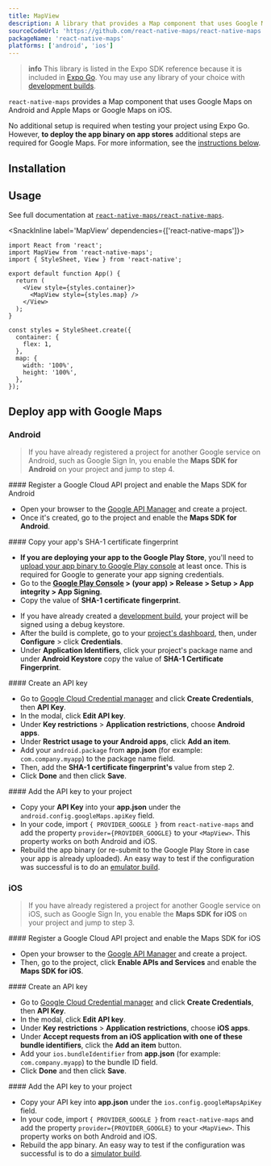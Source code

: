 ```yaml
---
title: MapView
description: A library that provides a Map component that uses Google Maps on Android and Apple Maps or Google Maps on iOS.
sourceCodeUrl: 'https://github.com/react-native-maps/react-native-maps'
packageName: 'react-native-maps'
platforms: ['android', 'ios']
---
```



> **info** This library is listed in the Expo SDK reference because it is included in [Expo Go](https://expo.dev/go). You may use any library of your choice with [development builds](/develop/development-builds/introduction/).

`react-native-maps` provides a Map component that uses Google Maps on Android and Apple Maps or Google Maps on iOS.

No additional setup is required when testing your project using Expo Go. However, **to deploy the app binary on app stores** additional steps are required for Google Maps. For more information, see the [instructions below](#deploy-app-with-google-maps).

## Installation

<APIInstallSection href="https://github.com/react-native-maps/react-native-maps/blob/master/docs/installation.md" />

## Usage

See full documentation at [`react-native-maps/react-native-maps`](https://github.com/react-native-maps/react-native-maps).

<SnackInline label='MapView' dependencies={['react-native-maps']}>

```tsx
import React from 'react';
import MapView from 'react-native-maps';
import { StyleSheet, View } from 'react-native';

export default function App() {
  return (
    <View style={styles.container}>
      <MapView style={styles.map} />
    </View>
  );
}

const styles = StyleSheet.create({
  container: {
    flex: 1,
  },
  map: {
    width: '100%',
    height: '100%',
  },
});
```

</SnackInline>

## Deploy app with Google Maps

### Android

> If you have already registered a project for another Google service on Android, such as Google Sign In, you enable the **Maps SDK for Android** on your project and jump to step 4.

<Step label="1">
#### Register a Google Cloud API project and enable the Maps SDK for Android

- Open your browser to the [Google API Manager](https://console.developers.google.com/apis) and create a project.
- Once it's created, go to the project and enable the **Maps SDK for Android**.

</Step>

<Step label="2">
#### Copy your app's SHA-1 certificate fingerprint

<Tabs>
<Tab label="For Google Play Store">

- **If you are deploying your app to the Google Play Store**, you'll need to [upload your app binary to Google Play console](/submit/android/) at least once. This is required for Google to generate your app signing credentials.
- Go to the **[Google Play Console](https://play.google.com/console) > (your app) > Release > Setup > App integrity > App Signing**.
- Copy the value of **SHA-1 certificate fingerprint**.

</Tab>

<Tab label="For development builds">

- If you have already created a [development build](/develop/development-builds/introduction/), your project will be signed using a debug keystore.
- After the build is complete, go to your [project's dashboard](https://expo.dev/accounts/[username]/projects/[project-name]), then, under **Configure** > click **Credentials**.
- Under **Application Identifiers**, click your project's package name and under **Android Keystore** copy the value of **SHA-1 Certificate Fingerprint**.

</Tab>

</Tabs>

</Step>

<Step label="3">
#### Create an API key

- Go to [Google Cloud Credential manager](https://console.cloud.google.com/apis/credentials) and click **Create Credentials**, then **API Key**.
- In the modal, click **Edit API key**.
- Under **Key restrictions** > **Application restrictions**, choose **Android apps**.
- Under **Restrict usage to your Android apps**, click **Add an item**.
- Add your `android.package` from **app.json** (for example: `com.company.myapp`) to the package name field.
- Then, add the **SHA-1 certificate fingerprint's** value from step 2.
- Click **Done** and then click **Save**.

</Step>

<Step label="4">
#### Add the API key to your project

- Copy your **API Key** into your **app.json** under the `android.config.googleMaps.apiKey` field.
- In your code, import `{ PROVIDER_GOOGLE }` from `react-native-maps` and add the property `provider={PROVIDER_GOOGLE}` to your `<MapView>`. This property works on both Android and iOS.
- Rebuild the app binary (or re-submit to the Google Play Store in case your app is already uploaded). An easy way to test if the configuration was successful is to do an [emulator build](/develop/development-builds/create-a-build/#create-a-development-build-for-emulatorsimulator).

</Step>

### iOS

> If you have already registered a project for another Google service on iOS, such as Google Sign In, you enable the **Maps SDK for iOS** on your project and jump to step 3.

<Step label="1">
#### Register a Google Cloud API project and enable the Maps SDK for iOS

- Open your browser to the [Google API Manager](https://console.developers.google.com/apis) and create a project.
- Then, go to the project, click **Enable APIs and Services** and enable the **Maps SDK for iOS**.

</Step>

<Step label="2">
#### Create an API key

- Go to [Google Cloud Credential manager](https://console.cloud.google.com/apis/credentials) and click **Create Credentials**, then **API Key**.
- In the modal, click **Edit API key**.
- Under **Key restrictions** > **Application restrictions**, choose **iOS apps**.
- Under **Accept requests from an iOS application with one of these bundle identifiers**, click the **Add an item** button.
- Add your `ios.bundleIdentifier` from **app.json** (for example: `com.company.myapp`) to the bundle ID field.
- Click **Done** and then click **Save**.

</Step>

<Step label="3">
#### Add the API key to your project

- Copy your API key into **app.json** under the `ios.config.googleMapsApiKey` field.
- In your code, import `{ PROVIDER_GOOGLE }` from `react-native-maps` and add the property `provider={PROVIDER_GOOGLE}` to your `<MapView>`. This property works on both Android and iOS.
- Rebuild the app binary. An easy way to test if the configuration was successful is to do a [simulator build](/develop/development-builds/create-a-build/#create-a-development-build-for-emulatorsimulator).

</Step>
